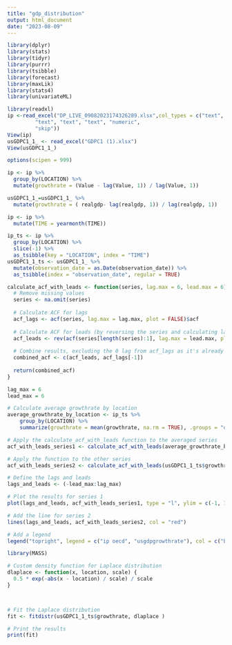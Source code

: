 ```yaml
---
title: "gdp_distribution"
output: html_document
date: "2023-08-09"
---
```

```r
library(dplyr)
library(stats)
library(tidyr)
library(purrr)
library(tsibble)
library(forecast)
library(maxLik)
library(stats4)
library(univariateML)
```

```r
library(readxl)
ip <-read_excel("DP_LIVE_09082023174326289.xlsx",col_types = c("text", "text", "text", 
         "text", "text", "text", "numeric", 
         "skip"))
View(ip)
usGDPC1_1_ <- read_excel("GDPC1 (1).xlsx")
View(usGDPC1_1_)
```
```r
options(scipen = 999)
```

```r
ip <- ip %>%
  group_by(LOCATION) %>%
  mutate(growthrate = (Value - lag(Value, 1)) / lag(Value, 1))

usGDPC1_1_=usGDPC1_1_ %>%
  mutate(growthrate = ( realgdp- lag(realgdp, 1)) / lag(realgdp, 1))

```
```r
ip <- ip %>%
  mutate(TIME = yearmonth(TIME))

ip_ts <- ip %>%
  group_by(LOCATION) %>%
  slice(-1) %>%
  as_tsibble(key = "LOCATION", index = "TIME")
usGDPC1_1_ts <- usGDPC1_1_ %>%
  mutate(observation_date = as.Date(observation_date)) %>%
  as_tsibble(index = "observation_date", regular = TRUE)


```



```r
calculate_acf_with_leads <- function(series, lag.max = 6, lead.max = 6) {
  # Remove missing values
  series <- na.omit(series)
  
  # Calculate ACF for lags
  acf_lags <- acf(series, lag.max = lag.max, plot = FALSE)$acf
  
  # Calculate ACF for leads (by reversing the series and calculating lags)
  acf_leads <- rev(acf(series[length(series):1], lag.max = lead.max, plot = FALSE)$acf)
  
  # Combine results, excluding the 0 lag from acf_lags as it's already included in acf_leads
  combined_acf <- c(acf_leads, acf_lags[-1])
  
  return(combined_acf)
}
```


```r
lag_max = 6
lead_max = 6

# Calculate average growthrate by location
average_growthrate_by_location <- ip_ts %>%
    group_by(LOCATION) %>%
    summarize(growthrate = mean(growthrate, na.rm = TRUE), .groups = "drop")

# Apply the calculate_acf_with_leads function to the averaged series
acf_with_leads_series1 <- calculate_acf_with_leads(average_growthrate_by_location$growthrate, lag.max = lag_max, lead.max = lead_max)

# Apply the function to the other series
acf_with_leads_series2 <- calculate_acf_with_leads(usGDPC1_1_ts$growthrate, lag.max = lag_max, lead.max = lead_max)

# Define the lags and leads
lags_and_leads <- (-lead_max:lag_max)

# Plot the results for series 1
plot(lags_and_leads, acf_with_leads_series1, type = "l", ylim = c(-1, 1), main = "Comparison of Two Autocorrelations", xlab = "Lag/Lead", ylab = "ACF", col = "black")

# Add the line for series 2
lines(lags_and_leads, acf_with_leads_series2, col = "red")

# Add a legend
legend("topright", legend = c("ip oecd", "usgdpgrowthrate"), col = c("black", "red"), lty = 1)


```


```r

library(MASS)

# Custom density function for Laplace distribution
dlaplace <- function(x, location, scale) {
  0.5 * exp(-abs(x - location) / scale) / scale
}



# Fit the Laplace distribution
fit <- fitdistr(usGDPC1_1_ts$growthrate, dlaplace )

# Print the results
print(fit)

```



